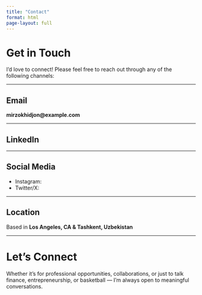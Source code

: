 ```yaml
---
title: "Contact"
format: html
page-layout: full
---
```


# Get in Touch

I’d love to connect! Please feel free to reach out through any of the following channels:

---

## Email  
**mirzokhidjon@example.com**

---

## LinkedIn  


---

## Social Media  
- Instagram:  
- Twitter/X:

---

## Location  
Based in **Los Angeles, CA & Tashkent, Uzbekistan**  

---

# Let’s Connect  

Whether it’s for professional opportunities, collaborations, or just to talk finance, entrepreneurship, or basketball — I’m always open to meaningful conversations.  
